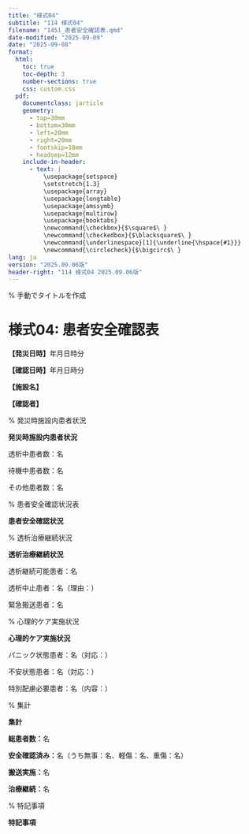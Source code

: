 ```yaml
---
title: "様式04"
subtitle: "114 様式04"
filename: "1451_患者安全確認表.qmd"
date-modified: "2025-09-09"
date: "2025-09-08"
format: 
  html:
    toc: true
    toc-depth: 3
    number-sections: true
    css: custom.css
  pdf:
    documentclass: jarticle
    geometry: 
      - top=30mm
      - bottom=30mm  
      - left=20mm
      - right=20mm
      - footskip=18mm
      - headsep=12mm
    include-in-header:
      - text: |
          \usepackage{setspace}
          \setstretch{1.3}
          \usepackage{array}
          \usepackage{longtable}
          \usepackage{amssymb}
          \usepackage{multirow}
          \usepackage{booktabs}
          \newcommand{\checkbox}{$\square$\ }
          \newcommand{\checkedbox}{$\blacksquare$\ }
          \newcommand{\underlinespace}[1]{\underline{\hspace{#1}}}
          \newcommand{\circlecheck}{$\bigcirc$\ }
lang: ja
version: "2025.09.06版"
header-right: "114 様式04 2025.09.06版"
---
```


% 手動でタイトルを作成

# 様式04: 患者安全確認表



**【発災日時】**\underlinespace{2cm}年\underlinespace{1cm}月\underlinespace{1cm}日\underlinespace{1cm}時\underlinespace{1cm}分



**【確認日時】**\underlinespace{2cm}年\underlinespace{1cm}月\underlinespace{1cm}日\underlinespace{1cm}時\underlinespace{1cm}分



**【施設名】** \underlinespace{10cm}



**【確認者】** \underlinespace{10cm}



% 発災時施設内患者状況

**\large 発災時施設内患者状況**




\checkbox 透析中患者数：\underlinespace{2cm}名



\checkbox 待機中患者数：\underlinespace{2cm}名



\checkbox その他患者数：\underlinespace{2cm}名



% 患者安全確認状況表

**\large 患者安全確認状況**




\begin{longtable}{|p{1.8cm}|p{2.2cm}|p{2cm}|p{2cm}|p{2.2cm}|p{1.8cm}|p{2cm}|}
\hline
**患者ID** & **氏名** & **状態** & **負傷の有無** & **処置内容** & **搬送要否** & **備考** \\
\hline
\endfirsthead

\hline
**患者ID** & **氏名** & **状態** & **負傷の有無** & **処置内容** & **搬送要否** & **備考** \\
\hline
\endhead

 &  & 透析中/待機/その他 & 無/軽傷/重傷 &  & 不要/要/済 &  \\
\hline
 &  & 透析中/待機/その他 & 無/軽傷/重傷 &  & 不要/要/済 &  \\
\hline
 &  & 透析中/待機/その他 & 無/軽傷/重傷 &  & 不要/要/済 &  \\
\hline
 &  & 透析中/待機/その他 & 無/軽傷/重傷 &  & 不要/要/済 &  \\
\hline
 &  & 透析中/待機/その他 & 無/軽傷/重傷 &  & 不要/要/済 &  \\
\hline
 &  & 透析中/待機/その他 & 無/軽傷/重傷 &  & 不要/要/済 &  \\
\hline
 &  & 透析中/待機/その他 & 無/軽傷/重傷 &  & 不要/要/済 &  \\
\hline
 &  & 透析中/待機/その他 & 無/軽傷/重傷 &  & 不要/要/済 &  \\
\hline
 &  & 透析中/待機/その他 & 無/軽傷/重傷 &  & 不要/要/済 &  \\
\hline
 &  & 透析中/待機/その他 & 無/軽傷/重傷 &  & 不要/要/済 &  \\
\hline
 &  & 透析中/待機/その他 & 無/軽傷/重傷 &  & 不要/要/済 &  \\
\hline
 &  & 透析中/待機/その他 & 無/軽傷/重傷 &  & 不要/要/済 &  \\
\hline
 &  & 透析中/待機/その他 & 無/軽傷/重傷 &  & 不要/要/済 &  \\
\hline
 &  & 透析中/待機/その他 & 無/軽傷/重傷 &  & 不要/要/済 &  \\
\hline
 &  & 透析中/待機/その他 & 無/軽傷/重傷 &  & 不要/要/済 &  \\
\hline
\end{longtable}



% 透析治療継続状況

**\large 透析治療継続状況**




\checkbox 透析継続可能患者：\underlinespace{2cm}名



\checkbox 透析中止患者：\underlinespace{2cm}名（理由：\underlinespace{6cm}）



\checkbox 緊急搬送患者：\underlinespace{2cm}名



% 心理的ケア実施状況

**\large 心理的ケア実施状況**




\checkbox パニック状態患者：\underlinespace{2cm}名（対応：\underlinespace{6cm}）



\checkbox 不安状態患者：\underlinespace{2cm}名（対応：\underlinespace{6cm}）



\checkbox 特別配慮必要患者：\underlinespace{2cm}名（内容：\underlinespace{6cm}）



% 集計

**\large 集計**




**総患者数：**\underlinespace{2cm}名



**安全確認済み：**\underlinespace{2cm}名（うち無事：\underlinespace{1.5cm}名、軽傷：\underlinespace{1.5cm}名、重傷：\underlinespace{1.5cm}名）



**搬送実施：**\underlinespace{2cm}名



**治療継続：**\underlinespace{2cm}名



% 特記事項

**\large 特記事項**




\underlinespace{13cm}



\underlinespace{13cm}



\underlinespace{13cm}



\underlinespace{13cm}



\underlinespace{13cm}